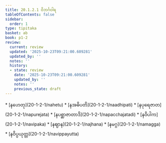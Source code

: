 ```yaml
---
title: 20.1.2.1 ဝိဘင်္ဂဝါရ
tableOfContents: false
sidebar:
  order: 1
type: tipitaka
basket: ab
book: p1-2
review:
  current: review
  updated: '2025-10-23T09:21:00.609281'
  updated_by: ''
  notes: ''
  history:
  - state: review
    date: '2025-10-23T09:21:00.609281'
    updated_by: ''
    notes: ''
    previous_state: draft
---
```



<ReviewStatus review={frontmatter.review} showDetails={true} />

<HypothesisAnnotation frontmatter={frontmatter} />

<DynamicBreadcrumb />



<TableOfContents book="p1-2" section="20.1.2.1">
* [နဟေတု](20-1-2-1/nahetu)
* [နအဓိပတိ](20-1-2-1/naadhipati)
* [နပုရေဇာတ](20-1-2-1/napurejata)
* [နပစ္ဆာဇာတာဒိ](20-1-2-1/napacchajatadi)
* [နဝိပါက](20-1-2-1/navipaka)
* [နဈာန](20-1-2-1/najhana)
* [နမဂ္ဂ](20-1-2-1/namagga)
* [နဝိပ္ပယုတ္တ](20-1-2-1/navippayutta)
</TableOfContents>